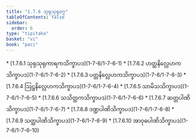 ```yaml
---
title: "1.7.6 သုရုသုရုဝဂ္ဂ"
tableOfContents: false
sidebar:
  order: 6
type: "tipitaka"
basket: "vi"
book: "paci"
---
```



<DynamicBreadcrumb />



<TableOfContents book="paci" section="1.7.6">
* [1.7.6.1 သုရုသုရုကာရကသိက္ခာပဒ](1-7-6/1-7-6-1)
* [1.7.6.2 ဟတ္ထနိလ္လေဟကသိက္ခာပဒ](1-7-6/1-7-6-2)
* [1.7.6.3 ပတ္တနိလ္လေဟကသိက္ခာပဒ](1-7-6/1-7-6-3)
* [1.7.6.4 ဩဋ္ဌနိလ္လေဟကသိက္ခာပဒ](1-7-6/1-7-6-4)
* [1.7.6.5 သာမိသသိက္ခာပဒ](1-7-6/1-7-6-5)
* [1.7.6.6 သသိတ္ထကသိက္ခာပဒ](1-7-6/1-7-6-6)
* [1.7.6.7 ဆတ္တပါဏိသိက္ခာပဒ](1-7-6/1-7-6-7)
* [1.7.6.8 ဒဏ္ဍပါဏိသိက္ခာပဒ](1-7-6/1-7-6-8)
* [1.7.6.9 သတ္ထပါဏိသိက္ခာပဒ](1-7-6/1-7-6-9)
* [1.7.6.10 အာဝုဓပါဏိသိက္ခာပဒ](1-7-6/1-7-6-10)
</TableOfContents>